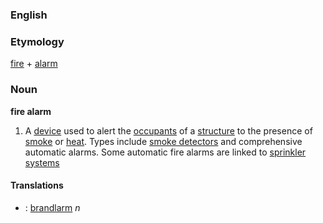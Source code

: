 ===English===

===Etymology===
[[fire]] + [[alarm]]

=== Noun ===
'''fire alarm'''

#A [[device]] used to alert the [[occupant]]s of a [[structure]] to the presence of [[smoke]] or [[heat]]. Types include [[smoke detector]]s and comprehensive automatic alarms. Some automatic fire alarms are linked to [[sprinkler system]]s

====Translations====
*{{sv}}: [[brandlarm]] ''n''